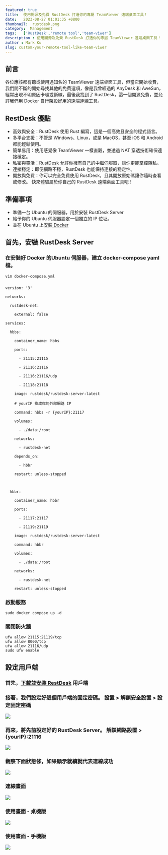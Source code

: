 ```yaml
---
featured: true
title:  使用開源及免費 RustDesk 打造你的專屬 TeamViewer 遠端桌面工具！
date:   2023-08-27 01:01:35 +0800
thumbnail:  rustdesk.png
category:  Management
tags:   ['RustDesk','remote tool','team-viwer']
description : 使用開源及免費 RustDesk 打造你的專屬 TeamViewer 遠端桌面工具！
author : Mark Ku
slug: custom-your-remote-tool-like-team-viwer
---
```


## 前言
各位應該都有聽或使用過知名的 TeamViewer 遠端桌面工具，但當它開始收費，我們開不斷的開始尋找其他的免費選項，像是我曾經過的 AnyDesk 和 AweSun，經常出現不明原因卡頓或斷線，最後我找到了 RustDesk，這一個開源免費，並允許我們用 Docker 自行架設好用的遠端連線工具。

## RestDesk 優點
* 高效與安全：RustDesk 使用 Rust 編寫，這是一個高效且安全的程式語言。
* 多平台支援：不管是 Windows、Linux，或是 MacOS，甚至 iOS 和 Android 都能輕鬆使用。
* 簡單易用：使用感覺像 TeamViewer 一樣直觀，並透過 NAT 穿透技術確保連接穩定。
* 私密與靈活：RustDesk 允許你擁有自己的中繼伺服器，讓你更能掌控隱私。
* 連接穩定：即便網路不穩，RustDesk 也能保持連接的穩定性。
* 開放與免費：你可以完全免費使用 RustDesk，且其開放原始碼讓你隨時查看或修改。
快來體驗屬於你自己的 RustDesk 遠端桌面工具吧！

## 準備事項
* 準備一台 Ubuntu 的伺服器，用於安裝 RustDesk Server 
* 給予你的 Ubuntu 伺服器設定一個獨立的 IP 位址。
* 並在 Ubuntu 上[安裝 Docker](https://docs.docker.com/engine/install/ubuntu/) 

## 首先，安裝 RustDesk Server 

### 在安裝好 Docker 的Ubuntu 伺服器，建立 docker-compose yaml 檔。
```
vim docker-compose.yml
```
### 
```
version: '3'

networks:

  rustdesk-net:

    external: false

services:

  hbbs:

    container_name: hbbs

    ports:

      - 21115:21115

      - 21116:21116

      - 21116:21116/udp

      - 21118:21118

    image: rustdesk/rustdesk-server:latest

    # yourIP 換成你的外部網路 IP 

    command: hbbs -r {yourIP}:21117

    volumes:

      - ./data:/root

    networks:

      - rustdesk-net

    depends_on:

      - hbbr

    restart: unless-stopped



  hbbr:

    container_name: hbbr

    ports:

      - 21117:21117

      - 21119:21119

    image: rustdesk/rustdesk-server:latest

    command: hbbr

    volumes:

      - ./data:/root

    networks:

      - rustdesk-net

    restart: unless-stopped

```
### 啟動服務

```
sudo docker compose up -d

```
### 關閉防火牆
```
ufw allow 21115:21119/tcp
ufw allow 8000/tcp
ufw allow 21116/udp
sudo ufw enable
```
## 設定用戶端
### 首先，[下載並安裝 RestDesk](https://github.com/rustdesk/rustdesk/releases/tag/1.2.2) 用戶端
### 接著，我們設定好這個用戶端的固定密碼。 設置 > 解鎖安全設置  > 設定固定密碼
![](1.png)
### 再來，將先前設定好的 RustDesk Server。 解鎖網路設置 > {yourIP}:21116
![](2.png)
### 觀察下面狀態條，如果顯示就續就代表連線成功
![](3.png)
### 連線畫面
![](4.png)
### 使用畫面 - 桌機版
![](5.png)
### 使用畫面 - 手機版
![](6.png) 
